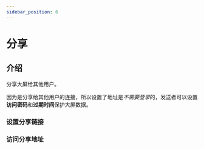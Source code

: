 ```yaml
---
sidebar_position: 6
---
```



# 分享

## 介绍  

分享大屏给其他用户。  

因为是分享给其他用户的连接，所以设置了地址是*不需要登录*的，发送者可以设置**访问密码**和**过期时间**保护大屏数据。  

### 设置分享链接  

<VideoPreview src="/img/docs/分享/share-intro.mp4" />

### 访问分享地址

<VideoPreview src="/img/docs/分享/share-preview.mp4" />
  
